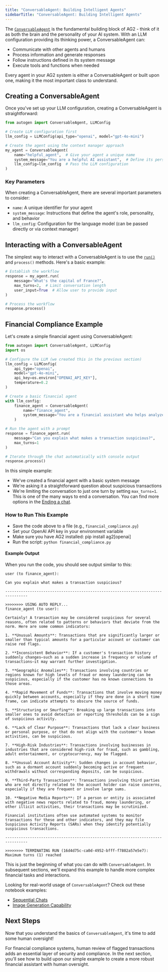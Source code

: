 ```yaml
---
title: "ConversableAgent: Building Intelligent Agents"
sidebarTitle: "ConversableAgent: Building Intelligent Agents"
---
```


The [`ConversableAgent`](/docs/api-reference/autogen/ConversableAgent) is the fundamental building block of AG2 - think of it as both the brain and the personality of your AI system. With an LLM configuration providing its thinking power, a ConversableAgent can:

- Communicate with other agents and humans
- Process information and generate responses
- Follow instructions defined in its system message
- Execute tools and functions when needed

Every agent in your AG2 system is either a ConversableAgent or built upon one, making it the most important class to understand.

## Creating a ConversableAgent

Once you've set up your LLM configuration, creating a ConversableAgent is straightforward:

```python hl_lines="7-11"
from autogen import ConversableAgent, LLMConfig

# Create LLM configuration first
llm_config = LLMConfig(api_type="openai", model="gpt-4o-mini")

# Create the agent using the context manager approach
my_agent = ConversableAgent(
    name="helpful_agent",  # Give your agent a unique name
    system_message="You are a helpful AI assistant",  # Define its personality and purpose
    llm_config=llm_config  # Pass the LLM configuration
)
```

### Key Parameters

When creating a ConversableAgent, there are several important parameters to consider:

- `name`: A unique identifier for your agent
- `system_message`: Instructions that define the agent's role, personality, and behavior
- `llm_config`: Configuration for the language model (can be passed directly or via context manager)

## Interacting with a ConversableAgent

The simplest way to interact with a ConversableAgent is to use the [`run()`](/docs/api-reference/autogen/ConversableAgent#run) and `process()` methods. Here's a basic example:

```python hl_lines="2-6 9"
# Establish the workflow
response = my_agent.run(
    message="What's the capital of France?",
    max_turns=2,  # Limit conversation length
    user_input=True  # Allow user to provide input
)

# Process the workflow
response.process()
```


<RunMethodHelpMsg/>

## Financial Compliance Example

Let's create a simple financial agent using ConversableAgent:

```python
from autogen import ConversableAgent, LLMConfig
import os

# Configure the LLM (we created this in the previous section)
llm_config = LLMConfig(
    api_type="openai",
    model="gpt-4o-mini",
    api_key=os.environ["OPENAI_API_KEY"],
    temperature=0.2
)

# Create a basic financial agent
with llm_config:
    finance_agent = ConversableAgent(
        name="finance_agent",
        system_message="You are a financial assistant who helps analyze financial data and transactions."
    )

# Run the agent with a prompt
response = finance_agent.run(
    message="Can you explain what makes a transaction suspicious?",
    max_turns=1
)

# Iterate through the chat automatically with console output
response.process()
```

In this simple example:

- We've created a financial agent with a basic system message
- We're asking it a straightforward question about suspicious transactions
- We're limiting the conversation to just one turn by setting `max_turns=1`. This is one of the many ways to end a conversation. You can find more options in the [Ending a chat](/docs/user-guide/basic-concepts/orchestration/ending-a-chat).

### How to Run This Example

- Save the code above to a file (e.g., `financial_compliance.py`)
- Set your OpenAI API key in your environment variable
- Make sure you have AG2 installed: pip install ag2[openai]
- Run the script: `python financial_compliance.py`

#### Example Output

When you run the code, you should see output similar to this:

```console
user (to finance_agent):

Can you explain what makes a transaction suspicious?

--------------------------------------------------------------------------------

>>>>>>>> USING AUTO REPLY...
finance_agent (to user):

Certainly! A transaction may be considered suspicious for several reasons, often related to patterns or behaviors that deviate from the norm. Here are some common indicators:

1. **Unusual Amounts**: Transactions that are significantly larger or smaller than typical amounts for a particular account or customer can raise red flags.

2. **Inconsistent Behavior**: If a customer's transaction history suddenly changes—such as a sudden increase in frequency or volume of transactions—it may warrant further investigation.

3. **Geographic Anomalies**: Transactions involving countries or regions known for high levels of fraud or money laundering can be suspicious, especially if the customer has no known connections to those areas.

4. **Rapid Movement of Funds**: Transactions that involve moving money quickly between accounts, especially if they are done in a short time frame, can indicate attempts to obscure the source of funds.

5. **Structuring or Smurfing**: Breaking up large transactions into smaller ones to avoid detection or reporting thresholds can be a sign of suspicious activity.

6. **Lack of Clear Purpose**: Transactions that lack a clear business or personal purpose, or that do not align with the customer's known activities, can be suspicious.

7. **High-Risk Industries**: Transactions involving businesses in industries that are considered high-risk for fraud, such as gambling, adult entertainment, or cryptocurrency, may be flagged.

8. **Unusual Account Activity**: Sudden changes in account behavior, such as a dormant account suddenly becoming active or frequent withdrawals without corresponding deposits, can be suspicious.

9. **Third-Party Transactions**: Transactions involving third parties who are not directly related to the account holder can raise concerns, especially if they are frequent or involve large sums.

10. **Negative Media Reports**: If a person or entity is associated with negative news reports related to fraud, money laundering, or other illicit activities, their transactions may be scrutinized.

Financial institutions often use automated systems to monitor transactions for these and other indicators, and they may file Suspicious Activity Reports (SARs) when they identify potentially suspicious transactions.

--------------------------------------------------------------------------------

>>>>>>>> TERMINATING RUN (16d4d75c-ca0d-4952-bfff-f7802a57e5e7): Maximum turns (1) reached
```

This is just the beginning of what you can do with `ConversableAgent`. In subsequent sections, we'll expand this example to handle more complex financial tasks and interactions.

<Tip>

Looking for real-world usage of `ConversableAgent`?
Check out these notebook examples:

- [Sequential Chats](https://docs.ag2.ai/latest/docs/use-cases/notebooks/notebooks/agentchats_sequential_chats/?h=conversable)
- [Image Generation Capability](https://docs.ag2.ai/latest/docs/use-cases/notebooks/notebooks/agentchat_image_generation_capability/?h=conversable)

</Tip>

## Next Steps
Now that you understand the basics of `ConversableAgent`, it's time to add some human oversight!

For financial compliance systems, human review of flagged transactions adds an essential layer of security and compliance. In the next section, you'll see how to build upon our simple example to create a more robust financial assistant with human oversight.
